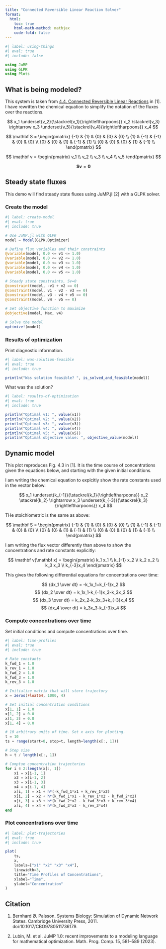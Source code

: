 ```yaml
---
title: "Connected Reversible Linear Reaction Solver"
format:
  html:
    toc: true
    html-math-method: mathjax
    code-fold: false
---
```


```julia
#| label: using-things
#| eval: true
#| include: false

using JuMP
using GLPK
using Plots
```

## What is being modeled?

This system is taken from [4.4. Connected Reversible Linear Reactions](https://masspy.readthedocs.io/en/latest/education/sb2/chapters/sb2_chapter4.html#Connected-Reversible-Linear-Reactions) in [1]. I have rewritten the chemical equation to simplify the notation of the fluxes over the reactions.

$$ x_1 \underset{v_2}{\stackrel{v_1}{\rightleftharpoons}} x_2 \stackrel{v_3} \rightarrow x_3 \underset{v_5}{\stackrel{v_4}{\rightleftharpoons}} x_4 $$

$$ \mathbf S = \begin{pmatrix} {-1} & {1} & {0} & {0} & {0}  \\ {1} & {-1} & {-1} & {0} & {0}  \\ {0} & {0} & {1} & {-1} & {1}  \\  {0} & {0} & {0} & {1} & {-1}  \\ \end{pmatrix} $$

$$ \mathbf v = \begin{pmatrix} v_1 \\ v_2 \\ v_3 \\ v_4 \\ v_5 \end{pmatrix} $$

$$ \mathbf{Sv} = \mathbf 0 $$

## Steady state fluxes

This demo will find steady state fluxes using JuMP.jl [2] with a GLPK solver.

### Create the model

```julia
#| label: create-model
#| eval: true
#| include: true

# Use JuMP.jl with GLPK
model = Model(GLPK.Optimizer)

# Define flux variables and their constraints
@variable(model, 0.0 <= v1 <= 1.0)
@variable(model, 0.0 <= v2 <= 1.0)
@variable(model, 0.0 <= v3 <= 1.0)
@variable(model, 0.0 <= v4 <= 1.0)
@variable(model, 0.0 <= v5 <= 1.0)

# Steady state constraints, Sv=0
@constraint(model, -v1 + v2 == 0)
@constraint(model, v1 - v2 - v3 == 0)
@constraint(model, v3 - v4 + v5 == 0)
@constraint(model, v4 - v5 == 0)

# Set objective function to maximize
@objective(model, Max, v4)

# Solve the model
optimize!(model)
```

### Results of optimization

Print diagnostic information.

```julia
#| label: was-solution-feasible
#| eval: true
#| include: true

println("Was solution feasible? ", is_solved_and_feasible(model))
```

What was the solution?

```julia
#| label: results-of-optimization
#| eval: true
#| include: true

println("Optimal v1: ", value(v1))
println("Optimal v2: ", value(v2))
println("Optimal v3: ", value(v3))
println("Optimal v4: ", value(v4))
println("Optimal v5: ", value(v5))
println("Optimal objective value: ", objective_value(model))
```

## Dynamic model

This plot reproduces Fig. 4.3 in [1]. It is the time course of concentrations given the equations below, and starting with the given initial conditions.

I am writing the chemical equation to explcitly show the rate constants used in the vector below:

$$ x_1 \underset{k_{-1}}{\stackrel{k_1}{\rightleftharpoons}} x_2 \stackrel{k_2} \rightarrow x_3 \underset{k_{-3}}{\stackrel{k_3}{\rightleftharpoons}} x_4 $$

THe stoichiometric is the same as above:

$$ \mathbf S = \begin{pmatrix} {-1} & {1} & {0} & {0} & {0}  \\ {1} & {-1} & {-1} & {0} & {0}  \\ {0} & {0} & {1} & {-1} & {1}  \\  {0} & {0} & {0} & {1} & {-1}  \\ \end{pmatrix} $$

I am writing the flux vector differently than above to show the concentrations and rate constants explicitly:

$$ \mathbf v(\mathbf x) = \begin{pmatrix} k_1 x_1 \\ k_{-1} x_2 \\ k_2 x_2 \\ k_3 x_3 \\ k_{-3}x_4 \end{pmatrix} $$

This gives the following differential equations for concentrations over time:

$$ {dx_1 \over dt} = -k_1x_1+k_{-1}x_2 $$
$$ {dx_2 \over dt} = k_1x_1-k_{-1}x_2-k_2x_2 $$
$$ {dx_3 \over dt} = k_2x_2-k_3x_3+k_{-3}x_4 $$
$$ {dx_4 \over dt} =  k_3x_3-k_{-3}x_4 $$

### Compute concentrations over time

Set initial conditions and compute concentrations over time.

```julia
#| label: time-profiles
#| eval: true
#| include: true

# Rate constants
k_fwd_1 = 1.0
k_rev_1 = 1.0
k_fwd_2 = 1.0
k_fwd_3 = 1.0
k_rev_3 = 1.0

# Initialize matrix that will store trajectory
x = zeros(Float64, 1000, 4)

# Set initial concentration conditions
x[1, 1] = 1.0
x[1, 2] = 0.0
x[1, 3] = 0.0
x[1, 4] = 0.0

# 10 arbitrary units of time. Set x axis for plotting.
t = 10
ts = range(start=0, stop=t, length=length(x[:, 1]))

# Step size
h = t / length(x[:, 1])

# Comptue concentration trajectories
for i ∈ 2:length(x[:, 1])
    x1 = x[i-1, 1]
    x2 = x[i-1, 2]
    x3 = x[i-1, 3]
    x4 = x[i-1, 4]
    x[i, 1] = x1 + h*(-k_fwd_1*x1 + k_rev_1*x2)
    x[i, 2] = x2 + h*(k_fwd_1*x1 - k_rev_1*x2 - k_fwd_2*x2)
    x[i, 3] = x3 + h*(k_fwd_2*x2 - k_fwd_3*x3 + k_rev_3*x4)
    x[i, 4] = x4 + h*(k_fwd_3*x3 - k_rev_3*x4)
end
```

### Plot concentrations over time

```julia
#| label: plot-trajectories
#| eval: true
#| include: true

plot(
    ts,
    x, 
    labels=["x1" "x2" "x3" "x4"],
    linewidth=3, 
    title="Time Profiles of Concentrations",
    xlabel="Time",
    ylabel="Concentration"
)
```

## Citation

1. Bernhard Ø. Palsson. Systems Biology: Simulation of Dynamic Network States. Cambridge University Press, 2011. doi:10.1017/CBO9780511736179.

2. Lubin, M. et al. JuMP 1.0: recent improvements to a modeling language for mathematical optimization. Math. Prog. Comp. 15, 581–589 (2023).
